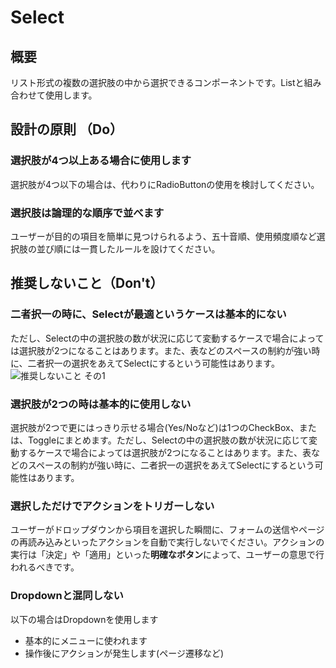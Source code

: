 
<Meta title="Select" of={SelectStories} />

# Select

<Canvas>
  <Story of={Component} />
</Canvas>

<Controls of={Component} />

## 概要

リスト形式の複数の選択肢の中から選択できるコンポーネントです。Listと組み合わせて使用します。

## 設計の原則 （Do）

### 選択肢が4つ以上ある場合に使用します

選択肢が4つ以下の場合は、代わりにRadioButtonの使用を検討してください。

### 選択肢は論理的な順序で並べます

ユーザーが目的の項目を簡単に見つけられるよう、五十音順、使用頻度順など選択肢の並び順には一貫したルールを設けてください。

## 推奨しないこと（Don't）

### 二者択一の時に、Selectが最適というケースは基本的にない

ただし、Selectの中の選択肢の数が状況に応じて変動するケースで場合によっては選択肢が2つになることはあります。また、表などのスペースの制約が強い時に、二者択一の選択をあえてSelectにするという可能性はあります。
![推奨しないこと その1](/storybook/images/select_01.jpg)

### 選択肢が2つの時は基本的に使用しない

選択肢が2つで更にはっきり示せる場合(Yes/Noなど)は1つのCheckBox、または、Toggleにまとめます。ただし、Selectの中の選択肢の数が状況に応じて変動するケースで場合によっては選択肢が2つになることはあります。また、表などのスペースの制約が強い時に、二者択一の選択をあえてSelectにするという可能性はあります。

### 選択しただけでアクションをトリガーしない

ユーザーがドロップダウンから項目を選択した瞬間に、フォームの送信やページの再読み込みといったアクションを自動で実行しないでください。アクションの実行は「決定」や「適用」といった**明確なボタン**によって、ユーザーの意思で行われるべきです。

### Dropdownと混同しない

以下の場合はDropdownを使用します

- 基本的にメニューに使われます
- 操作後にアクションが発生します(ページ遷移など)
